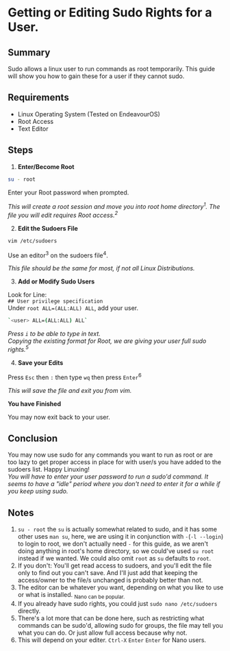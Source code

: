 # Getting or Editing Sudo Rights for a User.

## Summary

Sudo allows a linux user to run commands as root temporarily. This guide will show you how to gain these for a user if they cannot sudo.

## Requirements

- Linux Operating System (Tested on EndeavourOS)
- Root Access
- Text Editor

## Steps

1. **Enter/Become Root**  

```bash copy
su - root
```  
Enter your Root password when prompted.  

*This will create a root session and move you into root home directory<sup>1</sup>. The file you will edit requires Root access.<sup>2</sup>*

2. **Edit the Sudoers File**  

```bash copy
vim /etc/sudoers
```  

Use an editor<sup>3</sup> on the sudoers file<sup>4</sup>.  

*This file should be the same for most, if not all Linux Distributions.*

3. **Add or Modify Sudo Users**  

Look for Line:  
`## User privilege specification`  
Under `root ALL=(ALL:ALL) ALL`, add your user.  
```bash copy
`<user> ALL=(ALL:ALL) ALL`
```  
*Press `i` to be able to type in text.*  
*Copying the existing format for Root, we are giving your user full sudo rights.<sup>5</sup>*  

4. **Save your Edits**  

Press `Esc` then `:` then type `wq` then press `Enter`<sup>6</sup>  

*This will save the file and exit you from vim.*  

**You have Finished**  

You may now exit back to your user.

## Conclusion  

You may now use sudo for any commands you want to run as root or are too lazy to get proper access in place for with user/s you have added to the sudoers list. Happy Linuxing!  
*You will have to enter your user password to run a sudo'd command. It seems to have a "idle" period where you don't need to enter it for a while if you keep using sudo.*


## Notes

1. `su - root` the `su` is actually somewhat related to sudo, and it has some other uses `man su`, here, we are using it in conjunction with `-`(`-l --login`) to login to root, we don't actually need `-` for this guide, as we aren't doing anything in root's home directory, so we could've used `su root` instead if we wanted. We could also omit `root` as `su` defaults to `root`.  
2. If you don't: You'll get read access to sudoers, and you'll edit the file only to find out you can't save. And I'll just add that keeping the access/owner to the file/s unchanged is probably better than not.  
3. The editor can be whatever you want, depending on what you like to use or what is installed. <sub>Nano can be popular.</sub>  
4. If you already have sudo rights, you could just `sudo nano /etc/sudoers` directly.
5. There's a lot more that can be done here, such as restricting what commands can be sudo'd, allowing sudo for groups, the file may tell you what you can do. Or just allow full access because why not.  
6. This will depend on your editer. `Ctrl-X` `Enter` `Enter` for Nano users.